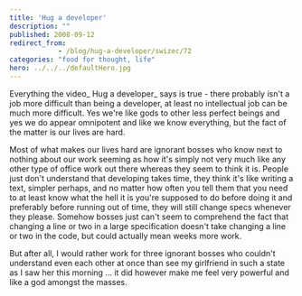 ```yaml
---
title: 'Hug a developer'
description: ""
published: 2008-09-12
redirect_from: 
            - /blog/hug-a-developer/swizec/72
categories: "food for thought, life"
hero: ../../../defaultHero.jpg
---
```

Everything the video_ Hug a developer_ says is true - there probably isn&#x27;t a job more difficult than being a developer, at least no intellectual job can be much more difficult. Yes we&#x27;re like gods to other less perfect beings and yes we do appear omnipotent and like we know everything, but the fact of the matter is our lives are hard.

Most of what makes our lives hard are ignorant bosses who know next to nothing about our work seeming as how it&#x27;s simply not very much like any other type of office work out there whereas they seem to think it is. People just don&#x27;t understand that developing takes time, they think it&#x27;s like writing a text, simpler perhaps, and no matter how often you tell them that you need to at least know what the hell it is you&#x27;re supposed to do before doing it and preferably before running out of time, they will still change specs whenever they please. Somehow bosses just can&#x27;t seem to comprehend the fact that changing a line or two in a large specification doesn&#x27;t take changing a line or two in the code, but could actually mean weeks more work.

But after all, I would rather work for three ignorant bosses who couldn&#x27;t understand even each other at once than see my girlfriend in such a state as I saw her this morning ... it did however make me feel very powerful and like a god amongst the masses.